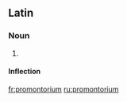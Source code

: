 ==Latin==

===Noun===
{{la-noun|prōmontorium|prōmontorii|prōmontoriī|n|second}}

# {{alternative form of|[[promunturium|prōmunturium]]|lang=la}}

====Inflection====
{{la-decl-2nd-N|promontori|prōmontori}}

[[fr:promontorium]]
[[ru:promontorium]]